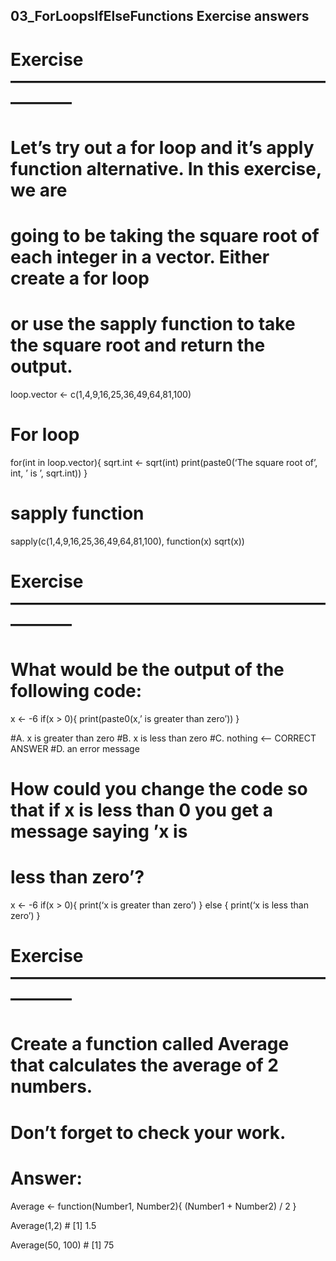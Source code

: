 ## 03_ForLoopsIfElseFunctions Exercise answers

# Exercise  -----------------------------------------------------------------
# Let's try out a for loop and it's apply function alternative. In this exercise, we are 
# going to be taking the square root of each integer in a vector. Either create a for loop
# or use the sapply function to take the square root and return the output.

loop.vector <- c(1,4,9,16,25,36,49,64,81,100)

# For loop
for(int in loop.vector){
     sqrt.int <- sqrt(int)
     print(paste0('The square root of ', int, ' is ', sqrt.int))
}

# sapply function
sapply(c(1,4,9,16,25,36,49,64,81,100), function(x) sqrt(x))

# Exercise  -----------------------------------------------------------------
# What would be the output of the following code:
x <- -6
if(x > 0){
     print(paste0(x,' is greater than zero'))
}

#A. x is greater than zero
#B. x is less than zero
#C. nothing <--- CORRECT ANSWER
#D. an error message

# How could you change the code so that if x is less than 0 you get a message saying 'x is
# less than zero'? 

x <- -6
if(x > 0){
     print('x is greater than zero')
} else {
     print('x is less than zero')
}

# Exercise  -----------------------------------------------------------------

# Create a function called Average that calculates the average of 2 numbers.
# Don't forget to check your work.

# Answer: 
Average <- function(Number1, Number2){
     (Number1 + Number2) / 2
}

Average(1,2)
# [1] 1.5

Average(50, 100)
# [1] 75
